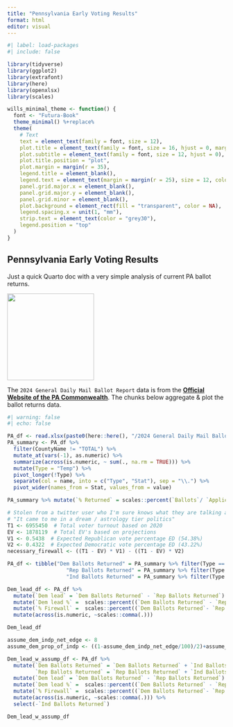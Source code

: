 ```yaml
---
title: "Pennsylvania Early Voting Results"
format: html
editor: visual
---
```


```r
#| label: load-packages
#| include: false

library(tidyverse)
library(ggplot2)
library(extrafont)
library(here)
library(openxlsx)
library(scales)

wills_minimal_theme <- function() {
  font <- "Futura-Book"
  theme_minimal() %+replace%
  theme(
    # Text
    text = element_text(family = font, size = 12),
    plot.title = element_text(family = font, size = 16, hjust = 0, margin = margin(b = 10)),
    plot.subtitle = element_text(family = font, size = 12, hjust = 0),
    plot.title.position = "plot",
    plot.margin = margin(r = 35),
    legend.title = element_blank(),
    legend.text = element_text(margin = margin(r = 25), size = 12, color = "grey30"),
    panel.grid.major.x = element_blank(),
    panel.grid.major.y = element_blank(),
    panel.grid.minor = element_blank(),
    plot.background = element_rect(fill = "transparent", color = NA),
    legend.spacing.x = unit(1, "mm"),
    strip.text = element_text(color = "grey30"),
    legend.position = "top"
  )
}
```

## Pennsylvania Early Voting Results

Just a quick Quarto doc with a very simple analysis of current PA ballot returns.

![](https://www.pa.gov/content/dam/copapwp-pagov/en/global/images/CoPA%20Logo%20-%20Horizontal%20Lockup%201.svg){style="float:center;" width="200"}

The `2024 General Daily Mail Ballot Report` data is from the [**Official Website of the PA Commonwealth**](https://www.pa.gov/en/agencies/vote/elections/elections-data.html). The chunks below aggregate & plot the ballot returns data.

```r
#| warning: false
#| echo: false

PA_df <- read.xlsx(paste0(here::here(), "/2024 General Daily Mail Ballot Report.xlsx"), startRow = 2)
PA_summary <- PA_df %>%
  filter(CountyName != "TOTAL") %>%
  mutate_at(vars(-1), as.numeric) %>%
  summarize(across(is.numeric, ~ sum(., na.rm = TRUE))) %>% 
  mutate(Type = "Temp") %>% 
  pivot_longer(!Type) %>%
  separate(col = name, into = c("Type", "Stat"), sep = "\\.") %>%
  pivot_wider(names_from = Stat, values_from = value)

PA_summary %>% mutate(`% Returned` = scales::percent(`Ballots`/ `Applications`))
```

```r
# Stolen from a twitter user who I'm sure knows what they are talking about
# "It came to me in a dream / astrology tier politics"
T1 <- 6955450  # Total voter turnout based on 2020
EV <- 1878119  # Total EV's based on projections
V1 <- 0.5438  # Expected Republican vote percentage ED (54.38%)
V2 <- 0.4322  # Expected Democratic vote percentage ED (43.22%)
necessary_firewall <- ((T1 - EV) * V1) - ((T1 - EV) * V2)

PA_df <- tibble("Dem Ballots Returned" = PA_summary %>% filter(Type == "Dem") %>% pull(Ballots),
                   "Rep Ballots Returned" = PA_summary %>% filter(Type == "Rep") %>% pull(Ballots),
                   "Ind Ballots Returned" = PA_summary %>% filter(Type == "Oth") %>% pull(Ballots))

Dem_lead_df <- PA_df %>%
  mutate(`Dem lead` = `Dem Ballots Returned` - `Rep Ballots Returned`) %>%
  mutate(`Dem lead %` =  scales::percent((`Dem Ballots Returned` - `Rep Ballots Returned`)/`Rep Ballots Returned`)) %>%
  mutate(`% Firewall` =  scales::percent((`Dem Ballots Returned`- `Rep Ballots Returned`)/necessary_firewall,.1)) %>%
  mutate(across(is.numeric, ~scales::comma(.)))

Dem_lead_df
```

```r

assume_dem_indp_net_edge <- 8
assume_dem_prop_of_indp <- ((1-assume_dem_indp_net_edge/100)/2)+assume_dem_indp_net_edge/100

Dem_lead_w_assump_df <- PA_df %>%
  mutate(`Dem Ballots Returned` = `Dem Ballots Returned` + `Ind Ballots Returned` * assume_dem_prop_of_indp,
         `Rep Ballots Returned` = `Rep Ballots Returned` + `Ind Ballots Returned` * (1-assume_dem_prop_of_indp)) %>%
  mutate(`Dem lead` = `Dem Ballots Returned` - `Rep Ballots Returned`) %>%
  mutate(`Dem lead %` =  scales::percent((`Dem Ballots Returned` - `Rep Ballots Returned`)/`Rep Ballots Returned`)) %>%
  mutate(`% Firewall` =  scales::percent((`Dem Ballots Returned`- `Rep Ballots Returned`)/necessary_firewall,.1)) %>%
  mutate(across(is.numeric, ~scales::comma(.))) %>%
  select(-`Ind Ballots Returned`)

Dem_lead_w_assump_df
```
